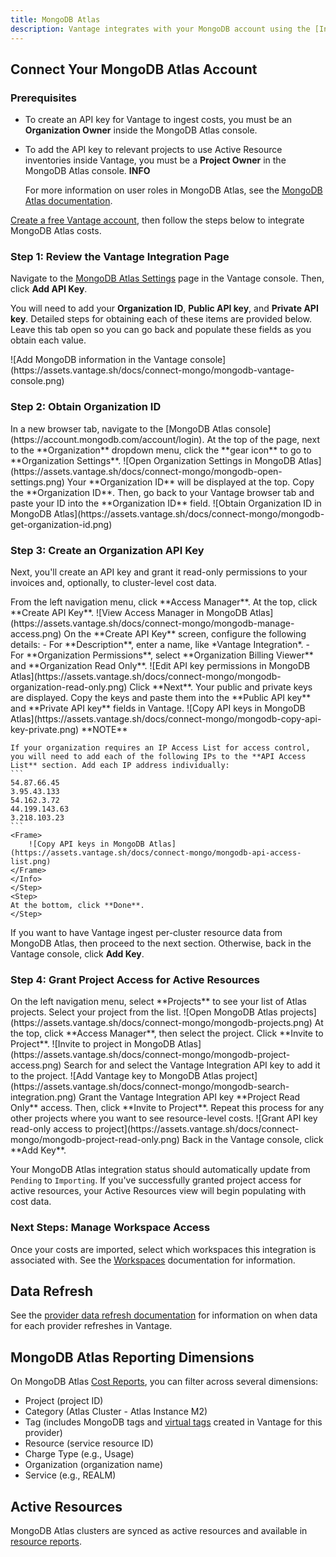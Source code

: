 ```yaml
---
title: MongoDB Atlas
description: Vantage integrates with your MongoDB account using the [Invoices API](https://www.mongodb.com/docs/atlas/reference/api-resources-spec/#tag/Invoices). To see [Active Resources](/active_resources) for your MongoDB Atlas account, Vantage uses the [Clusters API](https://www.mongodb.com/docs/atlas/reference/api-resources-spec/#tag/Clusters) and the [Projects API](https://www.mongodb.com/docs/atlas/reference/api-resources-spec/#tag/Projects).
---
```


## Connect Your MongoDB Atlas Account

### Prerequisites

- To create an API key for Vantage to ingest costs, you must be an **Organization Owner** inside the MongoDB Atlas console.
- To add the API key to relevant projects to use Active Resource inventories inside Vantage, you must be a **Project Owner** in the MongoDB Atlas console.
    <Note>
    **INFO**

    For more information on user roles in MongoDB Atlas, see the [MongoDB Atlas documentation](https://www.mongodb.com/docs/atlas/reference/user-roles/).
    </Note>

[Create a free Vantage account](https://console.vantage.sh/signup), then follow the steps below to integrate MongoDB Atlas costs.

### Step 1: Review the Vantage Integration Page

Navigate to the [MongoDB Atlas Settings](https://console.vantage.sh/settings/mongo) page in the Vantage console. Then, click **Add API Key**.

You will need to add your **Organization ID**, **Public API key**, and **Private API key**. Detailed steps for obtaining each of these items are provided below. Leave this tab open so you can go back and populate these fields as you obtain each value.

<Frame>
![Add MongoDB information in the Vantage console](https://assets.vantage.sh/docs/connect-mongo/mongodb-vantage-console.png)
</Frame>

### Step 2: Obtain Organization ID

<Steps>
    <Step>
    In a new browser tab, navigate to the [MongoDB Atlas console](https://account.mongodb.com/account/login).
    </Step>
    <Step>
    At the top of the page, next to the **Organization** dropdown menu, click the **gear icon** to go to **Organization Settings**.
    <Accordion title="Click to view example image">
        <Frame>
        ![Open Organization Settings in MongoDB Atlas](https://assets.vantage.sh/docs/connect-mongo/mongodb-open-settings.png)
        </Frame>
    </Accordion>
    </Step>
    <Step>
    Your **Organization ID** will be displayed at the top. Copy the **Organization ID**. Then, go back to your Vantage browser tab and paste your ID into the **Organization ID** field.
    <Accordion title="Click to view example image">
        <Frame>
        ![Obtain Organization ID in MongoDB Atlas](https://assets.vantage.sh/docs/connect-mongo/mongodb-get-organization-id.png)
        </Frame>
    </Accordion>
    </Step>
</Steps>

### Step 3: Create an Organization API Key

Next, you'll create an API key and grant it read-only permissions to your invoices and, optionally, to cluster-level cost data.

<Steps>
    <Step>
    From the left navigation menu, click **Access Manager**.
    </Step>
    <Step>
    At the top, click **Create API Key**.
    <Accordion title="Click to view example image">
        <Frame>
        ![View Access Manager in MongoDB Atlas](https://assets.vantage.sh/docs/connect-mongo/mongodb-manage-access.png)
        </Frame>
    </Accordion>
    </Step>
    <Step>
    On the **Create API Key** screen, configure the following details:
    - For **Description**, enter a name, like *Vantage Integration*.
    - For **Organization Permissions**, select **Organization Billing Viewer** and **Organization Read Only**.
    <Accordion title="Click to view example image">
        <Frame>
        ![Edit API key permissions in MongoDB Atlas](https://assets.vantage.sh/docs/connect-mongo/mongodb-organization-read-only.png)
        </Frame>
    </Accordion>
    </Step>
    <Step>
    Click **Next**. Your public and private keys are displayed. Copy the keys and paste them into the **Public API key** and **Private API key** fields in Vantage.
    <Accordion title="Click to view example image">
        <Frame>
        ![Copy API keys in MongoDB Atlas](https://assets.vantage.sh/docs/connect-mongo/mongodb-copy-api-key-private.png)
        </Frame>
    </Accordion>
    <Info>
    **NOTE**

    If your organization requires an IP Access List for access control, you will need to add each of the following IPs to the **API Access List** section. Add each IP address individually:
    ```
    54.87.66.45
    3.95.43.133
    54.162.3.72
    44.199.143.63
    3.218.103.23
    ```
    <Frame>
        ![Copy API keys in MongoDB Atlas](https://assets.vantage.sh/docs/connect-mongo/mongodb-api-access-list.png)
    </Frame>
    </Info>
    </Step>
    <Step>
    At the bottom, click **Done**.
    </Step>
</Steps>

If you want to have Vantage ingest per-cluster resource data from MongoDB Atlas, then proceed to the next section. Otherwise, back in the Vantage console, click **Add Key**.

### Step 4: Grant Project Access for Active Resources

<Steps>
    <Step>
    On the left navigation menu, select **Projects** to see your list of Atlas projects. Select your project from the list.
    <Accordion title="Click to view example image">
        <Frame>
        ![Open MongoDB Atlas projects](https://assets.vantage.sh/docs/connect-mongo/mongodb-projects.png)
        </Frame>
    </Accordion>
    </Step>
    <Step>
    At the top, click **Access Manager**, then select the project.
    </Step>
    <Step>
    Click **Invite to Project**.
    <Accordion title="Click to view example image">
        <Frame>
        ![Invite to project in MongoDB Atlas](https://assets.vantage.sh/docs/connect-mongo/mongodb-project-access.png)
        </Frame>
    </Accordion>
    </Step>
    <Step>
    Search for and select the Vantage Integration API key to add it to the project.
    <Accordion title="Click to view example image">
        <Frame>
        ![Add Vantage key to MongoDB Atlas project](https://assets.vantage.sh/docs/connect-mongo/mongodb-search-integration.png)
        </Frame>
    </Accordion>
    </Step>
    <Step>
    Grant the Vantage Integration API key **Project Read Only** access. Then, click **Invite to Project**. Repeat this process for any other projects where you want to see resource-level costs.
    <Accordion title="Click to view example image">
        <Frame>
        ![Grant API key read-only access to project](https://assets.vantage.sh/docs/connect-mongo/mongodb-project-read-only.png)
        </Frame>
    </Accordion>
    </Step>
    <Step>
    Back in the Vantage console, click **Add Key**.
    </Step>
</Steps>

Your MongoDB Atlas integration status should automatically update from `Pending` to `Importing`. If you've successfully granted project access for active resources, your Active Resources view will begin populating with cost data.

### Next Steps: Manage Workspace Access

Once your costs are imported, select which workspaces this integration is associated with. See the [Workspaces](/workspaces#manage-workspace-provider-integrations) documentation for information.

## Data Refresh

See the [provider data refresh documentation](/provider_data_refresh) for information on when data for each provider refreshes in Vantage.

## MongoDB Atlas Reporting Dimensions

On MongoDB Atlas [Cost Reports](/cost_reports), you can filter across several dimensions:

- Project (project ID)
- Category (Atlas Cluster - Atlas Instance M2)
- Tag (includes MongoDB tags and [virtual tags](/tagging) created in Vantage for this provider)
- Resource (service resource ID)
- Charge Type (e.g., Usage)
- Organization (organization name)
- Service (e.g., REALM)

## Active Resources

MongoDB Atlas clusters are synced as active resources and available in [resource reports](/active_resources).


